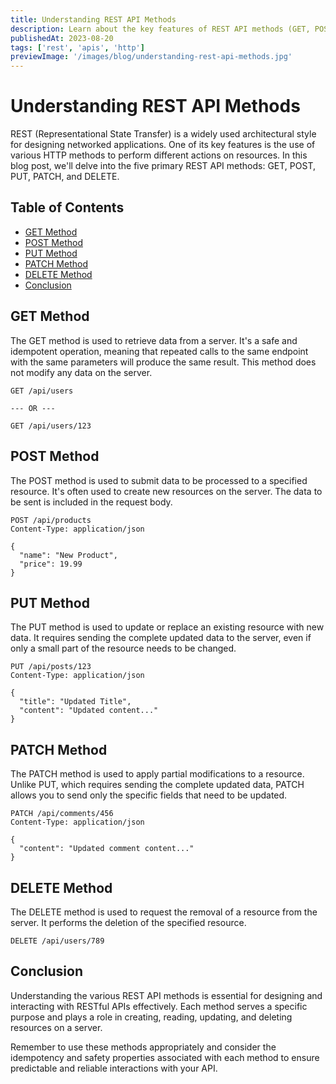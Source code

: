 ```yaml
---
title: Understanding REST API Methods
description: Learn about the key features of REST API methods (GET, POST, PUT, PATCH, and DELETE). Explore how these methods enable interactions with resources on servers, and understand their roles in creating, retrieving, updating, and deleting data.
publishedAt: 2023-08-20
tags: ['rest', 'apis', 'http']
previewImage: '/images/blog/understanding-rest-api-methods.jpg'
---
```


# Understanding REST API Methods

REST (Representational State Transfer) is a widely used architectural style for designing networked applications. One of its key features is the use of various HTTP methods to perform different actions on resources. In this blog post, we'll delve into the five primary REST API methods: GET, POST, PUT, PATCH, and DELETE.

## Table of Contents

-   [GET Method](#get-method)
-   [POST Method](#post-method)
-   [PUT Method](#put-method)
-   [PATCH Method](#patch-method)
-   [DELETE Method](#delete-method)
-   [Conclusion](#conclusion)

## GET Method

The GET method is used to retrieve data from a server. It's a safe and idempotent operation, meaning that repeated calls to the same endpoint with the same parameters will produce the same result. This method does not modify any data on the server.

```http:Example
GET /api/users

--- OR ---

GET /api/users/123
```

## POST Method

The POST method is used to submit data to be processed to a specified resource. It's often used to create new resources on the server. The data to be sent is included in the request body.

```http:Example
POST /api/products
Content-Type: application/json

{
  "name": "New Product",
  "price": 19.99
}
```

## PUT Method

The PUT method is used to update or replace an existing resource with new data. It requires sending the complete updated data to the server, even if only a small part of the resource needs to be changed.

```http:Example
PUT /api/posts/123
Content-Type: application/json

{
  "title": "Updated Title",
  "content": "Updated content..."
}
```

## PATCH Method

The PATCH method is used to apply partial modifications to a resource. Unlike PUT, which requires sending the complete updated data, PATCH allows you to send only the specific fields that need to be updated.

```http:Example
PATCH /api/comments/456
Content-Type: application/json

{
  "content": "Updated comment content..."
}
```

## DELETE Method

The DELETE method is used to request the removal of a resource from the server. It performs the deletion of the specified resource.

```http:Example
DELETE /api/users/789
```

## Conclusion

Understanding the various REST API methods is essential for designing and interacting with RESTful APIs effectively. Each method serves a specific purpose and plays a role in creating, reading, updating, and deleting resources on a server.

Remember to use these methods appropriately and consider the idempotency and safety properties associated with each method to ensure predictable and reliable interactions with your API.
